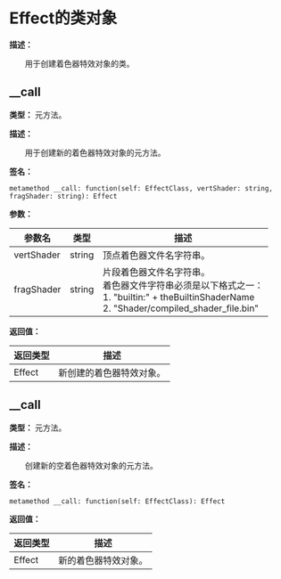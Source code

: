 # Effect的类对象

**描述：**

&emsp;&emsp;用于创建着色器特效对象的类。

## __call

**类型：** 元方法。

**描述：**

&emsp;&emsp;用于创建新的着色器特效对象的元方法。

**签名：**
```tl
metamethod __call: function(self: EffectClass, vertShader: string, fragShader: string): Effect
```

**参数：**

| 参数名 | 类型 | 描述 |
| --- | --- | --- |
| vertShader | string | 顶点着色器文件名字符串。 |
| fragShader | string | 片段着色器文件名字符串。<br/>着色器文件字符串必须是以下格式之一：<br/>	1. "builtin:" + theBuiltinShaderName<br/>	2. "Shader/compiled_shader_file.bin" |

**返回值：**

| 返回类型 | 描述 |
| --- | --- |
| Effect | 新创建的着色器特效对象。 |

## __call

**类型：** 元方法。

**描述：**

&emsp;&emsp;创建新的空着色器特效对象的元方法。

**签名：**
```tl
metamethod __call: function(self: EffectClass): Effect
```

**返回值：**

| 返回类型 | 描述 |
| --- | --- |
| Effect | 新的着色器特效对象。 |